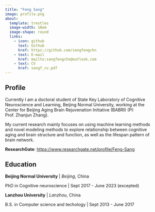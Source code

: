 ```yaml
---
title: "Feng Sang"
image: profile.png
about:
  template: trestles
  image-width: 10em
  image-shape: round
  links:
    - icon: github
      text: Github
      href: https://github.com/sangfengchn
    - text: E-mail
      href: mailto:sangfengchn@outlook.com
    - text: CV
      href: sangf_cv.pdf
---
```

::: {.column-page}

## Profile

Currently I am a doctoral student of State Key Laboratory of Cognitive Neuroscience and Learning, Beijing Normal University, working at the Center for Beijing Aging Brain Rejuvenation Initiative (BABRI) (PI: Prof. Zhanjun Zhang). 

My current research mainly focuses on using machine learning methods and novel modeling methods to explore relationship between cognitive aging and brain structure and function, as well as the lifespan pattern of brain network.

**ResearchGate**: [https://www.researchgate.net/profile/Feng-Sang](https://www.researchgate.net/profile/Feng-Sang)

## Education

**Beijing Normal University** | *Beijing*, China

PhD in Cognitive neuroscience | Sept 2017 - June 2023 (excepted)

**Lanzhou University** | *Lanzhou*, China

B.S. in Computer science and techology | Sept 2013 - June 2017

:::
